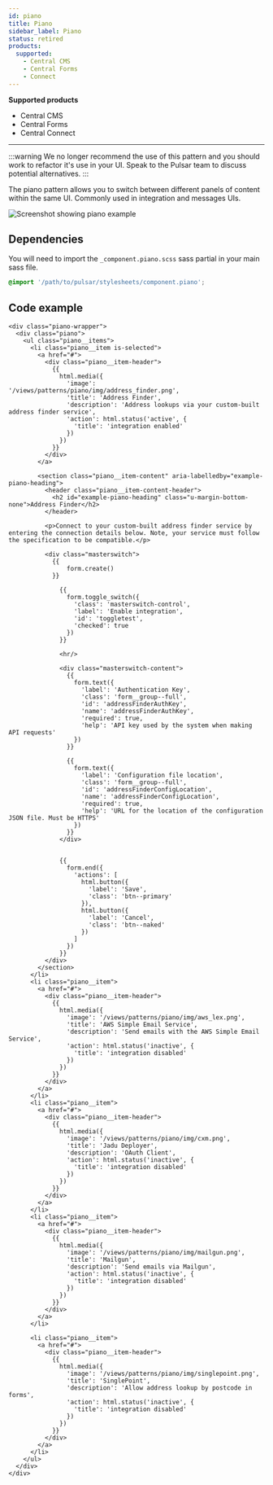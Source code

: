 ```yaml
---
id: piano
title: Piano
sidebar_label: Piano
status: retired
products:
  supported:
    - Central CMS
    - Central Forms
    - Connect
---
```


<div className="product-support">
  <strong>Supported products</strong>
  <ul>
    <li className="product-support--supported"><FontAwesomeIcon icon="fa-solid fa-check-circle" /> Central CMS</li>
    <li className="product-support--supported"><FontAwesomeIcon icon="fa-solid fa-check-circle" /> Central Forms</li>
    <li className="product-support--supported"><FontAwesomeIcon icon="fa-solid fa-check-circle" /> Central Connect</li>
  </ul>
</div>

----

:::warning
We no longer recommend the use of this pattern and you should work to refactor it's use in your UI. Speak to the Pulsar team to discuss potential alternatives.
:::

The piano pattern allows you to switch between different panels of content within the same UI. Commonly used in integration and messages UIs.

![Screenshot showing piano example](/img/piano.png)

## Dependencies

You will need to import the `_component.piano.scss` sass partial in your main sass file.

```scss title="pulsar.scss"
@import '/path/to/pulsar/stylesheets/component.piano';
```

## Code example

```twig
<div class="piano-wrapper">
  <div class="piano">
    <ul class="piano__items">
      <li class="piano__item is-selected">
        <a href="#">
          <div class="piano__item-header">
            {{
              html.media({
                'image': '/views/patterns/piano/img/address_finder.png',
                'title': 'Address Finder',
                'description': 'Address lookups via your custom-built address finder service',
                'action': html.status('active', {
                  'title': 'integration enabled'
                })
              })
            }}
          </div>
        </a>

        <section class="piano__item-content" aria-labelledby="example-piano-heading">
          <header class="piano__item-content-header">
            <h2 id="example-piano-heading" class="u-margin-bottom-none">Address Finder</h2>
          </header>

          <p>Connect to your custom-built address finder service by entering the connection details below. Note, your service must follow the specification to be compatible.</p>

          <div class="masterswitch">
            {{
                form.create()
            }}

              {{
                form.toggle_switch({
                  'class': 'masterswitch-control',
                  'label': 'Enable integration',
                  'id': 'toggletest',
                  'checked': true
                })
              }}

              <hr/>

              <div class="masterswitch-content">
                {{
                  form.text({
                    'label': 'Authentication Key',
                    'class': 'form__group--full',
                    'id': 'addressFinderAuthKey',
                    'name': 'addressFinderAuthKey',
                    'required': true,
                    'help': 'API key used by the system when making API requests'
                  })
                }}

                {{
                  form.text({
                    'label': 'Configuration file location',
                    'class': 'form__group--full',
                    'id': 'addressFinderConfigLocation',
                    'name': 'addressFinderConfigLocation',
                    'required': true,
                    'help': 'URL for the location of the configuration JSON file. Must be HTTPS'
                  })
                }}
              </div>


              {{
                form.end({
                  'actions': [
                    html.button({
                      'label': 'Save',
                      'class': 'btn--primary'
                    }),
                    html.button({
                      'label': 'Cancel',
                      'class': 'btn--naked'
                    })
                  ]
                })
              }}
          </div>
        </section>
      </li>
      <li class="piano__item">
        <a href="#">
          <div class="piano__item-header">
            {{
              html.media({
                'image': '/views/patterns/piano/img/aws_lex.png',
                'title': 'AWS Simple Email Service',
                'description': 'Send emails with the AWS Simple Email Service',
                'action': html.status('inactive', {
                  'title': 'integration disabled'
                })
              })
            }}
          </div>
        </a>
      </li>
      <li class="piano__item">
        <a href="#">
          <div class="piano__item-header">
            {{
              html.media({
                'image': '/views/patterns/piano/img/cxm.png',
                'title': 'Jadu Deployer',
                'description': 'OAuth Client',
                'action': html.status('inactive', {
                  'title': 'integration disabled'
                })
              })
            }}
          </div>
        </a>
      </li>
      <li class="piano__item">
        <a href="#">
          <div class="piano__item-header">
            {{
              html.media({
                'image': '/views/patterns/piano/img/mailgun.png',
                'title': 'Mailgun',
                'description': 'Send emails via Mailgun',
                'action': html.status('inactive', {
                  'title': 'integration disabled'
                })
              })
            }}
          </div>
        </a>
      </li>

      <li class="piano__item">
        <a href="#">
          <div class="piano__item-header">
            {{
              html.media({
                'image': '/views/patterns/piano/img/singlepoint.png',
                'title': 'SinglePoint',
                'description': 'Allow address lookup by postcode in forms',
                'action': html.status('inactive', {
                  'title': 'integration disabled'
                })
              })
            }}
          </div>
        </a>
      </li>
    </ul>
  </div>
</div>
```